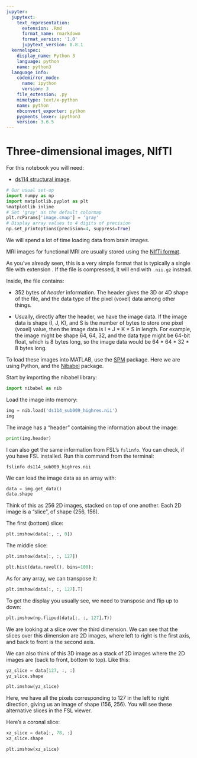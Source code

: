 ```yaml
---
jupyter:
  jupytext:
    text_representation:
      extension: .Rmd
      format_name: rmarkdown
      format_version: '1.0'
      jupytext_version: 0.8.1
  kernelspec:
    display_name: Python 3
    language: python
    name: python3
  language_info:
    codemirror_mode:
      name: ipython
      version: 3
    file_extension: .py
    mimetype: text/x-python
    name: python
    nbconvert_exporter: python
    pygments_lexer: ipython3
    version: 3.6.5
---
```


# Three-dimensional images, NIfTI

For this notebook you will need:

* [ds114 structural image]({{ site.url }}{{ site.baseurl }}/data/ds114_sub009_highres.nii).


```python
# Our usual set-up
import numpy as np
import matplotlib.pyplot as plt
%matplotlib inline
# Set 'gray' as the default colormap
plt.rcParams['image.cmap'] = 'gray'
# Display array values to 4 digits of precision
np.set_printoptions(precision=4, suppress=True)
```

We will spend a lot of time loading data from brain images.

MRI images for functional MRI are usually stored using the [NIfTi
format](https://nifti.nimh.nih.gov/nifti-1).

As you've already seen, this is a very simple format that is typically a
single file with extension .  If the file is compressed, it will end with
`.nii.gz` instead.

Inside, the file contains:

* 352 bytes of *header* information.  The header gives the 3D or 4D shape of
  the file, and the data type of the pixel (voxel) data among other things.

* Usually, directly after the header, we have the image data.  If the image
  data is shape (I, J, K), and S is the number of bytes to store one pixel
  (voxel) value, then the image data is I \* J \* K \* S in length.  For
  example, the image might be shape 64, 64, 32, and the data type might be
  64-bit float, which is 8 bytes long, so the image data would be 64 \* 64 \*
  32 \* 8 bytes long.

To load these images into MATLAB, use the
[SPM](http://www.fil.ion.ucl.ac.uk/spm/) package.  Here we are using Python,
and the [Nibabel](http://nipy.org/nibabel) package.

Start by importing the nibabel library:

```python
import nibabel as nib
```


Load the image into memory:

```python
img = nib.load('ds114_sub009_highres.nii')
img
```

The image has a "header" containing the information about the image:

```python
print(img.header)
```

I can also get the same information from FSL's `fslinfo`. You can check, if
you have FSL installed.  Run this command from the terminal:

```
fslinfo ds114_sub009_highres.nii
```


We can load the image data as an array with:

```python
data = img.get_data()
data.shape
```

Think of this as 256 2D images, stacked on top of one another.  Each 2D image
is a "slice", of shape (256, 156).

The first (bottom) slice:

```python
plt.imshow(data[:, :, 0])
```

The middle slice:

```python
plt.imshow(data[:, :, 127])
```

```python
plt.hist(data.ravel(), bins=100);
```

As for any array, we can transpose it:

```python
plt.imshow(data[:, :, 127].T)
```

To get the display you usually see, we need to transpose and flip up to down:

```python
plt.imshow(np.flipud(data[:, :, 127].T))
```

We are looking at a slice over the third dimension.  We can see that the slices over this dimension are 2D images, where left to right is the first axis, and back to front is the second axis.


We can also think of this 3D image as a stack of 2D images where the 2D images are (back to front, bottom to top).   Like this:

```python
yz_slice = data[127, :, :]
yz_slice.shape
```

```python
plt.imshow(yz_slice)
```

Here, we have all the pixels corresponding to 127 in the left to right
direction, giving us an image of shape (156, 256).  You will see these
alternative slices in the FSL viewer.

Here's a coronal slice:

```python
xz_slice = data[:, 78, :]
xz_slice.shape
```

```python
plt.imshow(xz_slice)
```
